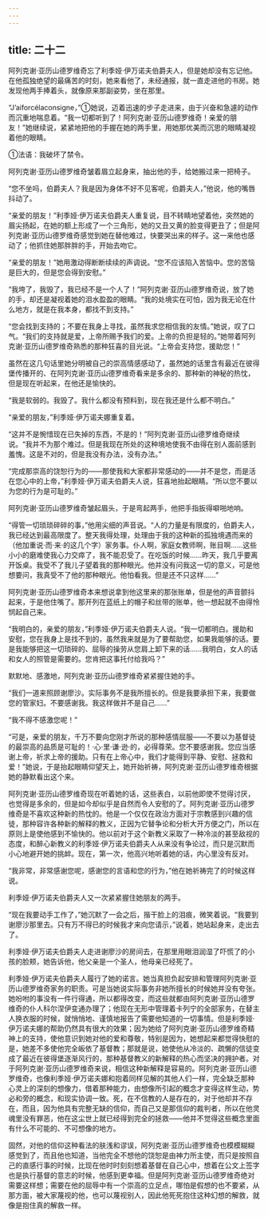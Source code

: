 ```yaml
---
---
---
```

title: 二十二
---



阿列克谢·亚历山德罗维奇忘了利季娅·伊万诺夫伯爵夫人，但是她却没有忘记他。在他孤独绝望的最痛苦的时刻，她来看他了，未经通报，就一直走进他的书房。她发现他两手捧着头，就像原来那副姿势，坐在那里。

“J’aiforcélaconsigne，”①她说，迈着迅速的步子走进来，由于兴奋和急遽的动作而沉重地喘息着。“我一切都听到了！阿列克谢·亚历山德罗维奇！亲爱的朋友！”她继续说，紧紧地把他的手握在她的两手里，用她那优美而沉思的眼睛凝视着他的眼睛。



①法语：我破坏了禁令。

阿列克谢·亚历山德罗维奇皱着眉立起身来，抽出他的手，给她搬过来一把椅子。

“您不坐吗，伯爵夫人？我是因为身体不好不见客呢，伯爵夫人，”他说，他的嘴唇抖动了。

“亲爱的朋友！”利季娅·伊万诺夫伯爵夫人重复说，目不转睛地望着他，突然她的眉尖扬起，在她的额上形成了一个三角形，她的又丑又黄的脸变得更丑了；但是阿列克谢·亚历山德罗维奇感觉到她在替他难过，快要哭出来的样子。这一来他也感动了；他抓住她那胖胖的手，开始去吻它。

“亲爱的朋友！”她用激动得断断续续的声调说。“您不应该陷入苦恼中。您的苦恼是巨大的，但是您会得到安慰。”

“我垮了，我毁了，我已经不是一个人了！”阿列克谢·亚历山德罗维奇说，放了她的手，却还是凝视着她的泪水盈盈的眼睛。“我的处境实在可怕，因为我无论在什么地方，就是在我本身，都找不到支持。”

“您会找到支持的；不要在我身上寻找，虽然我求您相信我的友情。”她说，叹了口气。“我们的支持就是爱，上帝所赐予我们的爱。上帝的负担是轻的。”她带着阿列克谢·亚历山德罗维奇熟悉的那种狂喜的目光说。“上帝会支持您，援助您！”

虽然在这几句话里她分明被自己的崇高情感感动了，虽然她的话里含有最近在彼得堡传播开的、在阿列克谢·亚历山德罗维奇看来是多余的、那种新的神秘的热忱，但是现在听起来，在他还是愉快的。

“我是软弱的。我毁了。我什么都没有预料到，现在我还是什么都不明白。”

“亲爱的朋友，”利季娅·伊万诺夫娜重复着。

“这并不是惋惜现在已失掉的东西，不是的！”阿列克谢·亚历山德罗维奇继续说。“我并不为那个难过。但是我现在所处的这种境地使我不由得在别人面前感到羞愧。这是不对的，但是我没有办法，没有办法。”

“完成那崇高的饶恕行为的——那使我和大家都非常感动的——并不是您，而是活在您心中的上帝，”利季娅·伊万诺夫伯爵夫人说，狂喜地抬起眼睛。“所以您不要以为您的行为是可耻的。”

阿列克谢·亚历山德罗维奇皱起眉头，于是弯起两手，他把手指扳得噼啪地响。

“得管一切琐琐碎碎的事，”他用尖细的声音说。“人的力量是有限度的，伯爵夫人，我已经达到最高限度了。整天我得处理，处理由于我的这种新的孤独境遇而来的（他加重说·而·来·的这几个字）家务事。仆人啊，家庭女教师啊，账目啊……这些小小的磨难使我心力交瘁了，我不能忍受了。在吃饭的时候……昨天，我几乎要离开饭桌。我受不了我儿子望着我的那种眼光。他并没有问我这一切的意义，可是他想要问，我真受不了他的那种眼光。他怕看我。但是还不只这样……”

阿列克谢·亚历山德罗维奇本来想说拿到他这里来的那张账单，但是他的声音颤抖起来，于是他住嘴了。那开列在蓝纸上的帽子和丝带的账单，他一想起就不由得怜悯起自己来。

“我明白的，亲爱的朋友，”利季娅·伊万诺夫伯爵夫人说。“我一切都明白。援助和安慰，您在我身上是找不到的，虽然我来就是为了要帮助您，如果我能够的话。要是我能够把这一切琐碎的、屈辱的操劳从您肩上卸下来的话……我明白，女人的话和女人的照管是需要的。您肯把这事托付给我吗？”

默默地、感激地，阿列克谢·亚历山德罗维奇紧紧握住她的手。

“我们一道来照顾谢廖沙。实际事务不是我所擅长的。但是我要承担下来，我要做您的管家妇。不要感谢我。我这样做并不是自己……”

“我不得不感激您呢！”

“可是，亲爱的朋友，千万不要向您刚才所说的那种感情屈服——不要以为基督徒的最崇高的品质是可耻的！·心·里·谦·逊·的，必得尊荣。您不要感谢我。您应当感谢上帝，祈求上帝的援助。只有在上帝心中，我们才能得到平静、安慰、拯救和爱！”她说，于是抬起眼睛仰望天上，她开始祈祷，阿列克谢·亚历山德罗维奇根据她的静默看出这个来。

阿列克谢·亚历山德罗维奇现在听着她的话，这些表白，以前他即使不觉得讨厌，也觉得是多余的，但是如今却似乎是自然而令人安慰的了。阿列克谢·亚历山德罗维奇是不喜欢这种新的热忱的。他是一个仅仅在政治方面对于宗教感到兴趣的信徒，那种容许各种新的解释的教义，正因为它替争论和分析大开方便之门，所以在原则上是使他感到不愉快的。他以前对于这个新教义采取了一种冷淡的甚至敌视的态度，和醉心新教义的利季娅·伊万诺夫伯爵夫人从来没有争论过，而只是沉默而小心地避开她的挑衅。现在，第一次，他高兴地听着她的话，内心里没有反对。

“我非常，非常感谢您呢，感谢您的言语和您的行为，”他在她祈祷完了的时候这样说。

利季娅·伊万诺夫伯爵夫人又一次紧紧握住她朋友的两手。

“现在我要动手工作了，”她沉默了一会之后，揩干脸上的泪痕，微笑着说。“我要到谢廖沙那里去。只有万不得已的时候我才来向您请示，”说着，她站起身来，走出去了。

利季娅·伊万诺夫伯爵夫人走进谢廖沙的房间去，在那里用眼泪润湿了吓慌了的小孩的脸颊，她告诉他，他父亲是一个圣人，他母亲已经死了。

利季娅·伊万诺夫伯爵夫人履行了她的诺言。她当真担负起安排和管理阿列克谢·亚历山德罗维奇家务的职责。可是当她说实际事务非她所擅长的时候她并没有夸张。她吩咐的事没有一件行得通，所以都得改变，而这些就都由阿列克谢·亚历山德罗维奇的仆人科尔涅伊变通办理了；他现在无形中管理着卡列宁的全部家务，在替主人换衣服的时候，就悄悄地、谨慎地报告了需要他知道的一切事情。但是利季娅·伊万诺夫娜的帮助仍然具有很大的效果；因为她给了阿列克谢·亚历山德罗维奇精神上的支持，使他意识到她对他的爱和尊敬，特别是因为，她想起来都觉得快慰的是，她差不多使他完全皈依了基督教；那就是说，她使他从冷淡的、疏懒的信徒变成了最近在彼得堡逐渐风行的，那种基督教义的新解释的热心而坚决的拥护者。对于阿列克谢·亚历山德罗维奇来说，相信这种新解释是容易的。阿列克谢·亚历山德罗维奇，也像利季娅·伊万诺夫娜和抱着同样见解的其他人们一样，完全缺乏那种心灵上的深刻的想像力，借着那种能力，由想像所引起的概念才变得这样生动，势必和旁的概念，和现实协调一致。死，在不信教的人是存在的，对于他却并不存在，而且，因为他具有完整无缺的信仰，而自己又是那信仰的裁判者，所以在他灵魂里没有罪恶，他在这尘世上就已经得到完全的拯救——他并不觉得这些概念里面有什么不可能的、不可想像的地方。

固然，对他的信仰这种看法的肤浅和谬误，阿列克谢·亚历山德罗维奇也模模糊糊感觉到了，而且他也知道，当他完全不想他的饶恕是由神力所主使，而只是按照自己的直感行事的时候，比现在他时时刻刻想着基督在自己心中，想着在公文上签字也是执行基督的意志的时候，他感到更幸福。但是阿列克谢·亚历山德罗维奇绝对需要这样想；需要在他的屈辱中有一个崇高的立足点，哪怕是假想的也不要紧，从那方面，被大家蔑视的他，也可以蔑视别人，因此他死死抱住这种幻想的解救，就像是抱住真的解救一样。